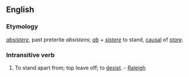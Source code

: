 ==English==

===Etymology===
{{L.}} ''[[absistere]]'', past preterite ''absistens''; ''[[ab]]'' + ''[[sistere]]'' to stand, [[causal]] of ''[[stare]]''.

===Intransitive verb===
{{en-verb}}

# {{obsolete}} To stand apart from; top leave off; to [[desist]]. - [[Raleigh]]